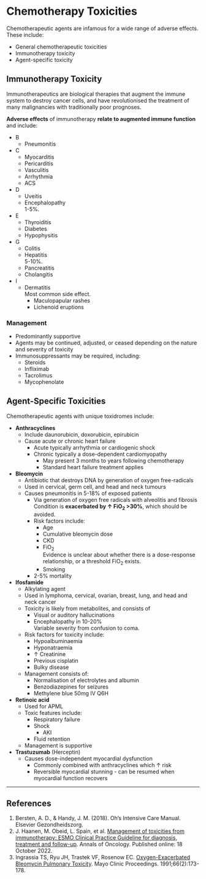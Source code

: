# Chemotherapy Toxicities

Chemotherapeutic agents are infamous for a wide range of adverse effects. These include:

* General chemotherapeutic toxicities
* Immunotherapy toxicity
* Agent-specific toxicity

## Immunotherapy Toxicity

Immunotherapeutics are biological therapies that augment the immune system to destroy cancer cells, and have revolutionised the treatment of many malignancies with traditionally poor prognoses.

**Adverse effects** of immunotherapy **relate to augmented immune function** and include:

* B
	* Pneumonitis
* C
	* Myocarditis
	* Pericarditis
	* Vasculitis
	* Arrhythmia
	* ACS
* D
	* Uveitis
	* Encephalopathy\
	1-5%.
* E
	* Thyroiditis
	* Diabetes
	* Hypophysitis
* G
	* Colitis
	* Hepatitis\
	5-10%.
	* Pancreatitis
	* Cholangitis
* I
	* Dermatitis\
	Most common side effect.
		* Maculopapular rashes
		* Lichenoid eruptions


### Management

* Predominantly supportive
* Agents may be continued, adjusted, or ceased depending on the nature and severity of toxicity
* Immunosuppressants may be required, including:
	* Steroids
	* Infliximab
	* Tacrolimus
	* Mycophenolate

## Agent-Specific Toxicities

Chemotherapeutic agents with unique toxidromes include:

* **Anthracyclines**
	* Include daunorubicin, doxorubicin, epirubicin
	* Cause acute or chronic heart failure
		* Acute typically arrhythmia or cardiogenic shock
		* Chronic typically a dose-dependent cardiomyopathy
			* May present 3 months to years following chemotherapy
			* Standard heart failure treatment applies
* **Bleomycin**
	* Antibiotic that destroys DNA by generation of oxygen free-radicals
	* Used in cervical, germ cell, and head and neck tumours
	* Causes pneumonitis in 5-18% of exposed patients
		* Via generation of oxygen free radicals with alveolitis and fibrosis\
		Condition is **exacerbated by ↑ FiO~2~ >30%**, which should be avoided.
		* Risk factors include:
			* Age
			* Cumulative bleomycin dose
			* CKD
			* FiO~2~\
			Evidence is unclear about whether there is a dose-response relationship, or a threshold FiO~2~ exists.
			* Smoking
		* 2-5% mortality
* **Ifosfamide**
	* Alkylating agent
	* Used in lymphoma, cervical, ovarian, breast, lung, and head and neck cancer
	* Toxicity is likely from metabolites, and consists of
		* Visual or auditory hallucinations
		* Encephalopathy in 10-20%\
		Variable severity from confusion to coma.
	* Risk factors for toxicity include:
		* Hypoalbuminaemia
		* Hyponatraemia
		* ↑ Creatinine
		* Previous cisplatin
		* Bulky disease
	* Management consists of:
		* Normalisation of electrolytes and albumin
		* Benzodiazepines for seizures
		* Methylene blue 50mg IV Q6H
* **Retinoic acid**
	* Used for APML
	* Toxic features include:
		* Respiratory failure
		* Shock
			* AKI
		* Fluid retention
	* Management is supportive
* **Trastuzumab** (Herceptin)
	* Causes dose-independent myocardial dysfunction
		* Commonly combined with anthracyclines which ↑ risk
		* Reversible myocardial stunning - can be resumed when myocardial function recovers


---

## References

1. Bersten, A. D., & Handy, J. M. (2018). Oh’s Intensive Care Manual. Elsevier Gezondheidszorg.
2. J. Haanen, M. Obeid, L. Spain, et al. [Management of toxicities from immunotherapy: ESMO Clinical Practice Guideline for diagnosis, treatment and follow-up](https://www.esmo.org/guidelines/guidelines-by-topic/supportive-and-palliative-care/toxicities-from-immunotherapy). Annals of Oncology. Published online: 18 October 2022.
3. Ingrassia TS, Ryu JH, Trastek VF, Rosenow EC. [Oxygen-Exacerbated Bleomycin Pulmonary Toxicity](https://www.mayoclinicproceedings.org/article/S0025-6196(12)60489-3/fulltext). Mayo Clinic Proceedings. 1991;66(2):173-178.
